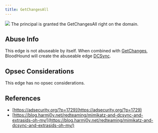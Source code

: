 ```yaml
---
title: GetChangesAll
---
```


<Frame>
  <img src="/hc/images/image-2-1.png"/>
</Frame>
The principal is granted the GetChangesAll right on the domain.

## Abuse Info

This edge is not abuseable by itself. When combined with [GetChanges](/hc/en-us/articles/17322126217371-GetChanges), BloodHound will create the abuseable edge [DCSync](/hc/en-us/articles/17322385609371-DCSync).

## Opsec Considerations

This edge has no opsec considerations.

## References

* [https://adsecurity.org/?p=1729](https://adsecurity.org/?p=1729)
* [https://blog.harmj0y.net/redteaming/mimikatz-and-dcsync-and-extrasids-oh-my/](https://blog.harmj0y.net/redteaming/mimikatz-and-dcsync-and-extrasids-oh-my/)

